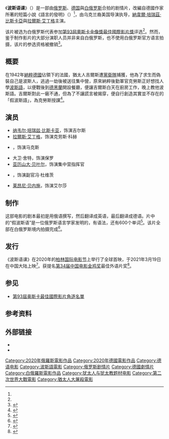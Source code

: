 {{noteTA
|G1=Show
|G2=Movie
|1=zh-cn:波斯语课; zh-hant:波斯密語; zh-tw:波斯語課;
}}
{{Infobox film
| name = 波斯语课
| original_name = Persischstunden
| image          = Persian Lessons.jpg
| caption        = 簡體中文版海報
| director       = {{tsl|en|Vadim Perelman|瓦迪姆·佩爾曼}}
| producer       = {{link-ru|劳夫·阿塔马里贝科夫|Рауф Рашидович Атамалибеков}}<br>[[提默·貝克曼比托夫|提默·貝克曼比托夫]]
| writer         = 
| starring       = [[納韋爾·培瑞茲·比斯卡亞|納韋爾·培瑞茲·比斯卡亞]]<br>[[拉爾斯·艾丁格|拉爾斯·艾丁格]]
| cinematography = {{link-ru|弗拉季斯拉夫·奧比因斯|Владислав Юрьевич Опельянц}}
| editing        = {{link-de|维塞拉·马特修斯基|Vessela Martschewski}}
| studio         = {{Plainlist|
* Hype Film
* LM Media
* ONE TWO Films
* {{le|Belarusfilm}}
}}
| distributor    = 
| released       = {{film date|2020|2|22|[[第70屆柏林影展|第70屆柏林影展]]|2021|3|19|[[File:Flag_of_the_People's_Republic_of_China.svg|22px]] [[中国大陆|中國大陸]]|2021|3|26|{{TWN}}|2021|5|6|{{HKG}}|2021|6|11|{{MAC}}}}
| runtime        = 127分钟
| country        = 白俄罗斯
| language       = 英语<br>法语<br>德语<br>意大利语<br>波斯语
| cn_name        = 波斯语课
| hk_name        = 波斯密語
| tw_name        = 波斯語課
| mo_name        = 波斯密語
| sg_name        = 
}}

《'''波斯语课'''》（{{lang-de|Persischstunden}}）是一部由[[俄罗斯|俄罗斯]]、[[德国|德国]]與[[白俄罗斯|白俄罗斯]]合拍的剧情片，改編自德國作家{{le|沃夫岡‧柯爾海斯|Wolfgang Kohlhaase}}所著的短篇小說《語言的發明》（{{lang|de|Erfindung einer Sprache}}）<ref name=hollywood/>，由乌克兰裔美国导演{{tsl|en|Vadim Perelman|瓦迪姆·佩爾曼}}执导，[[納韋爾·培瑞茲·比斯卡亞|納韋爾·培瑞茲·比斯卡亞]]與[[拉爾斯·艾丁格|拉爾斯·艾丁格]]主演。

该片被选为白俄罗斯代表参加[[第93屆奧斯卡金像獎|第93屆奧斯卡金像獎]][[奥斯卡最佳國際影片獎|最佳國際影片獎]]评选<ref name=Vourlias/>。然而，鉴于制作影片的大部分演职人员并非来自白俄罗斯，也不使用白俄罗斯官方语言拍摄，该片的参选资格被撤销<ref>{{cite web |url=https://variety.com/2021/film/global/persian-lessons-oscars-disqualified-belarus-1234881510/ |title=Belarus Oscar Entry 'Persian Lessons' Pulled From International Feature Film Race |work=Variety |access-date=9 January 2021 |archive-date=2021-01-08 |archive-url=https://web.archive.org/web/20210108224941/https://variety.com/2021/film/global/persian-lessons-oscars-disqualified-belarus-1234881510/ |dead-url=no }}</ref>。

==概要==
在1942年[[納粹德國|納粹德國]]佔領下的法國，猶太人吉爾斯遭[[黨衛隊|黨衛隊]]捕獲，他為了求生而偽裝自己是波斯人，逃過一劫後被送往集中營，原來納粹後勤軍官克勞斯正好想找人學[[波斯語|波斯語]]，以便戰後到[[德黑蘭|德黑蘭]]開設餐廳，便讓吉爾斯白天在廚房工作，晚上教他波斯語。吉爾斯對此一竅不通，但為了不讓謊言被揭穿，便自行創造其實並不存在的「假波斯語」，為克勞斯授課<ref name=hollywood>{{cite web |url=https://www.hollywoodreporter.com/review/persian-lessons-review-1282477 |title='Persian Lessons': Film Review Berlin 2020 |work=The Hollywood Reporter |access-date=1 December 2020 |archive-date=2021-03-18 |archive-url=https://web.archive.org/web/20210318131013/https://www.hollywoodreporter.com/review/persian-lessons-review-1282477 |dead-url=no }}</ref>。

==演员==
* [[纳韦尔·培瑞兹·比斯卡亚|纳韦尔·培瑞兹·比斯卡亚]]，饰演吉尔斯
* [[拉爾斯·艾丁格|拉爾斯·艾丁格]]，饰演克劳斯·科赫
* {{le|乔纳斯·奈|Jonas Nay}}，饰演马克斯
* 大卫·舍特，饰演保罗
* [[亚历山大·贝叶尔|亚历山大·贝叶尔]]，饰演集中营指挥官
* {{le|安德烈亚斯·霍费尔|Andreas Hofer (actor)}}，饰演副官冯·杜维茨
* [[莱昂尼·贝内施|莱昂尼·贝内施]]，饰演艾尔莎

==制作==
这部电影的剧本最初是用俄语撰写，然后翻译成英语，最后翻译成德语。片中的“假波斯语”是一位俄罗斯语言学家发明的，有语法，还有600个单词<ref>{{Cite web|url=https://variety.com/2020/film/news/berlinale-2020-persian-lessons-eidinger-perelman-say-film-offers-parallels-for-today-1203511553/|title=‘Persian Lessons’ Eidinger, Perelman Say Film Offers Parallels for Today|work=Variety|date=2020-02-22|access-date=2021-03-24|archive-date=2021-03-02|archive-url=https://web.archive.org/web/20210302194910/https://variety.com/2020/film/news/berlinale-2020-persian-lessons-eidinger-perelman-say-film-offers-parallels-for-today-1203511553/|dead-url=no}}</ref>。该片全部在白俄罗斯境内拍摄完成<ref name=Vourlias>{{cite web|title=Belarus Selects Vadim Perelman’s ‘Persian Lessons’ for International Feature Film Oscar Race (EXCLUSIVE)|url=https://variety.com/2020/film/global/oscars-belarus-vadim-perelman-persian-lessons-international-feature-film-1234842834/|author=Christopher Vourlias|publisher=Variety|date=2020-12-01|access-date=2021-02-01|archive-date=2020-12-01|archive-url=https://web.archive.org/web/20201201124631/https://variety.com/2020/film/global/oscars-belarus-vadim-perelman-persian-lessons-international-feature-film-1234842834/|dead-url=no}}</ref>。

==发行==
《波斯语课》在2020年的[[柏林国际电影节|柏林国际电影节]]上举行了全球首映，于2021年3月19日在中国大陆上映<ref>{{cite web|url=https://m.thepaper.cn/newsDetail_forward_11657273 |title=《波斯语课》3月19日上映：为了求生，“创造”一门语言|publisher=澎湃新闻|date=2021-03-11}}</ref>。获提名[[第34届中国电影金鸡奖|第34届中国电影金鸡奖]]最佳外语片奖<ref>{{cite web |title=第34届金鸡奖首设最佳外语片 《波斯语课》等获提 |url=https://www.1905.com/news/20211129/1552742.shtml |website=1905电影网 |accessdate=2021-12-05 |date=2021-11-29 |archive-date=2021-12-05 |archive-url=https://web.archive.org/web/20211205115933/https://www.1905.com/news/20211129/1552742.shtml |dead-url=no }}</ref>。

==参见==
* [[第93屆奥斯卡最佳國際影片角逐名單|第93屆奥斯卡最佳國際影片角逐名單]]

==参考资料==
{{reflist|2}}

==外部链接==
* {{IMDb title|9738784}}
* {{douban|30466931}}
{{portalbar|德國|白俄羅斯|電影}}
{{DEFAULTSORT:Persian}}
[[Category:2020年俄羅斯電影作品|Category:2020年俄羅斯電影作品]]
[[Category:2020年德國電影作品|Category:2020年德國電影作品]]
[[Category:德语电影|Category:德语电影]]
[[Category:波斯語電影|Category:波斯語電影]]
[[Category:俄罗斯剧情片|Category:俄罗斯剧情片]]
[[Category:德國劇情片|Category:德國劇情片]]
[[Category:白俄羅斯電影作品|Category:白俄羅斯電影作品]]
[[Category:犹太人与犹太教题材电影|Category:犹太人与犹太教题材电影]]
[[Category:第二次世界大戰電影|Category:第二次世界大戰電影]]
[[Category:猶太人大屠殺電影|Category:猶太人大屠殺電影]]